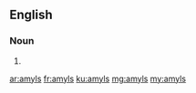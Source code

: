 ==English==

===Noun===
{{head|en|plural}}

# {{plural of|amyl|lang=en|nocat=1}}

[[ar:amyls]]
[[fr:amyls]]
[[ku:amyls]]
[[mg:amyls]]
[[my:amyls]]